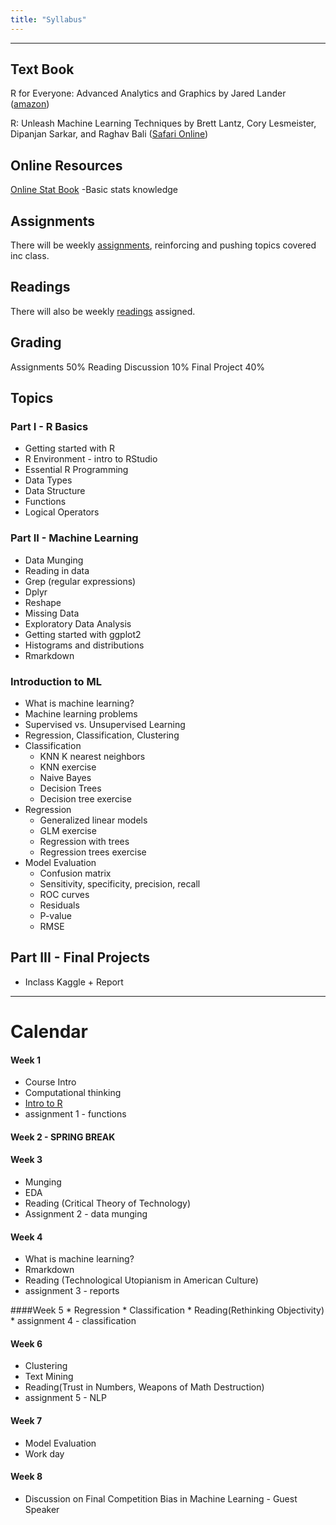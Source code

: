 ```yaml
---
title: "Syllabus"
---
```

--------

## Text Book

R for Everyone: Advanced Analytics and Graphics by Jared Lander ([amazon](https://www.amazon.com/Everyone-Advanced-Analytics-Graphics-Addison-Wesley/dp/013454692X/ref=sr_1_1?ie=UTF8&qid=1518561244&sr=8-1&keywords=r+for+everyone))

R: Unleash Machine Learning Techniques by Brett Lantz, Cory Lesmeister, Dipanjan Sarkar, and Raghav Bali ([Safari Online](http://proquest.safaribooksonline.com.ezproxy.cul.columbia.edu/))

## Online Resources

[Online Stat Book](http://onlinestatbook.com/2/index.html) -Basic stats knowledge

 

## Assignments

There will be weekly [assignments](assignments.html), reinforcing and pushing topics covered inc class.

## Readings

There will also be weekly [readings](readings.html) assigned.

## Grading

Assignments 50%
Reading Discussion 10%
Final Project 40%

## Topics

### Part I - R Basics

* Getting started with R
* R Environment - intro to RStudio
* Essential R Programming
* Data Types
* Data Structure
* Functions
* Logical Operators

### Part II - Machine Learning

* Data Munging
* Reading in data
* Grep (regular expressions)
* Dplyr
* Reshape
* Missing Data
* Exploratory Data Analysis
* Getting started with ggplot2
* Histograms and distributions
* Rmarkdown

### Introduction to ML

* What is machine learning?
* Machine learning problems
* Supervised vs. Unsupervised Learning
* Regression, Classification, Clustering
* Classification
    + KNN K nearest neighbors
    + KNN exercise 
    + Naive Bayes 
    + Decision Trees
    + Decision tree exercise
* Regression
    + Generalized linear models
    + GLM exercise 
    + Regression with trees
    + Regression trees exercise
* Model Evaluation
    + Confusion matrix
    + Sensitivity, specificity, precision, recall
    + ROC curves
    + Residuals
    + P-value
    + RMSE

## Part III - Final Projects

* Inclass Kaggle + Report

--------

# Calendar

#### Week 1 
* Course Intro
* Computational thinking
* [Intro to R](labs/lab1.html)
* assignment 1 - functions

#### Week 2 - **SPRING BREAK**

#### Week 3 
* Munging
* EDA
* Reading (Critical Theory of Technology)
* Assignment 2 - data munging

#### Week 4 
* What is machine learning?
* Rmarkdown
* Reading (Technological Utopianism in American Culture)
* assignment 3 - reports

####Week 5 
* Regression
* Classification
* Reading(Rethinking Objectivity)
* assignment 4 - classification

#### Week 6 
* Clustering
* Text Mining
* Reading(Trust in Numbers, Weapons of Math Destruction)
* assignment 5 - NLP

#### Week 7 
* Model Evaluation
* Work day

#### Week 8
* Discussion on Final Competition
Bias in Machine Learning - Guest Speaker